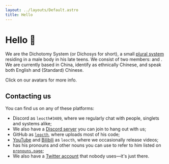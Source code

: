```yaml
---
layout: ../layouts/Default.astro
title: Hello
---
```


# Hello 👋

We are the Dichotomy System (or Dichosys for short), a small
[plural system][morethanone] residing in a male body in his late teens.
We consist of two members: <Folk member="leo"/> and <Folk member="leah"/>.
We are currently based in China, identify as ethnically Chinese, and speak
both English and (Standard) Chinese.

Click on our avatars for more info.

<MemberAbouts />

## Contacting us
You can find us on any of these platforms:

- Discord as `leocth#3409`, where we regularly chat with people, singlets and systems alike;
- We also have a [Discord server][discord] you can join to hang out with us;
- GitHub as [`leocth`][github], where <Folk member="leo"/> uploads most of his code;
- [YouTube][youtube] and [Bilibili][bilibili] as `leocth`, where we occasionally release videos;
- <Folk member="leo"/> has his pronouns and other nouns you can use to refer to
  him listed on [`pronouns.page`][pronouns];
- We also have a [Twitter account][tw*tter] that nobody uses—it's just there.

[morethanone]: https://morethanone.info

[rust]: https://rust-lang.org/
[atomic-bool-fetch-not]: https://github.com/rust-lang/rust/pull/98479
[quiltmc/teams]: https://quiltmc.org/about/teams/#moderators
[modrinth]: https://modrinth.com/

[discord]: https://discord.gg/NeNfePzCx8
[github]: https://github.com/leocth
[youtube]: https://www.youtube.com/channel/UCfVDQlFd1pGiNfjFdG-Gamw
[bilibili]: https://space.bilibili.com/401096522
[pronouns]: https://pronouns.page/@leocth31
[tw*tter]: https://twitter.com/leocth31
